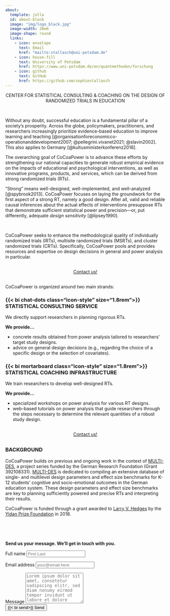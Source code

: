 ```yaml
---
about:
  template: jolla
  id: about-block
  image: "img/logo_black.jpg"
  image-width: 20em
  image-shape: round
  links:
    - icon: envelope
      text: Email
      href: "mailto:stallasch@uni-potsdam.de"  
    - icon: house-fill
      text: University of Potsdam
      href: https://www.uni-potsdam.de/en/quantmethoden/forschung
    - icon: github
      text: GitHub
      href: https://github.com/sophiestallasch
---
```



::: {#about-block style="text-align: center;"}
CENTER FOR STATISTICAL CONSULTING & COACHING ON THE DESIGN OF RANDOMIZED TRIALS IN EDUCATION
:::

&nbsp;

::: {.column-screen .full-bleed}
::: {.column-body}
Without any doubt, successful education is a fundamental pillar of a society’s prosperity. Across the globe, policymakers, practitioners, and researchers increasingly prioritize evidence-based education to improve learning and teaching [@organisationforeconomicco-operationanddevelopment2007; @pellegrini.vivanet2021; @slavin2002]. This also applies to Germany [@kultusministerkonferenz2016]. 

The overarching goal of CoCoaPower is to advance these efforts by strengthening our national capacities to generate robust empirical evidence on the impacts of educational and psychological interventions, as well as innovative programs, products, and services, which can be derived from strong randomized trials (RTs).

"Strong" means well-designed, well-implemented, and well-analyzed [@spybrook2013]. CoCoaPower focuses on laying the groundwork for the first aspect of a strong RT, namely a good design. After all, valid and reliable causal inferences about the actual effects of interventions presuppose RTs that demonstrate sufficient statistical power and precision—or, put differently, adequate *design sensitivity* [@lipsey1990]. 
:::
:::


&nbsp;

CoCoaPower seeks to enhance the methodological quality of individually randomized trials (IRTs), multisite randomized trials (MSRTs), and cluster randomized trials (CRTs). 
Specifically, CoCoaPower pools and provides resources and expertise on design decisions in general and power analysis in particular. 

```{=html}
<div  style="margin: 30px; text-align: center;">
<a class="btn btn-primary" href="index.qmd#form" role="button">Contact us!</a>
</div>
```

CoCoaPower is organized around two main strands:

::: {.grid}

::: {.g-col-12 .g-col-md-6 .card}
::: {.card-body style="text-align: left;"}
### {{< bi chat-dots class="icon-style" size="1.8rem">}} STATISTICAL CONSULTING SERVICE

We directly support researchers in planning rigorous RTs. 

**We provide...**

+ concrete results obtained from power analysis tailored to researchers’ target study designs.
+	advice on general design decisions (e.g., regarding the choice of a specific design or the selection of covariates). 
:::
:::

::: {.g-col-12 .g-col-md-6 .card}
::: {.card-body style="text-align: left;"}
### {{< bi mortarboard class="icon-style" size="1.8rem">}} STATISTICAL COACHING INFRASTRUCTURE

We train researchers to develop well-designed RTs. 

**We provide...**

+ specialized workshops on power analysis for various RT designs.
+ web-based tutorials on power analysis that guide researchers through the steps necessary to determine the relevant quantities of a robust study design.
:::
:::

:::

```{=html}
<div  style="margin: 30px; text-align: center;">
<a class="btn btn-primary" href="index.qmd#form" role="button">Contact us!</a>
</div>
```


### BACKGROUND
CoCoaPower builds on previous and ongoing work in the context of [MULTI-DES](https://www.uni-potsdam.de/en/quantmethoden/forschung), a project series funded by the German Research Foundation (Grant 392108331). [MULTI-DES](https://www.uni-potsdam.de/en/quantmethoden/forschung) is dedicated to compiling an extensive database of single- and multilevel design parameters and effect size benchmarks for K-12 students’ cognitive and socio-emotional outcomes in the German education system. These design parameters and effect size benchmarks are key to planning sufficiently powered and precise RTs and interpreting their results.


::: {.column-screen .full-bleed}
::: {.column-body}
CoCoaPower is funded through a grant awarded to [Larry V. Hedges](https://statistics.northwestern.edu/people/faculty/larry-hedges.html) by the [Yidan Prize Foundation](https://yidanprize.org/) in 2018.
:::
:::

&nbsp;

::: {#form}

&nbsp;

**Send us your message. We'll get in touch with you.**
:::

::: {}
<form action="https://formspree.io/f/xyzydoek" method="POST" accept-charset="utf-8">

::: {.form-group}
<label for="full-name">Full name</label>
<input type="text" name="name" id="full-name" class="form-control" placeholder="First Last" required>
:::

::: {.form-group}
<label for="email-address">Email address</label>
<input type="email" name="_replyto" id="email-address" class="form-control" placeholder="your@email.here" required>
:::

::: {.form-group}
<label for="message">Message</label>
  <textarea rows="6" name="message" id="message" class="form-control" placeholder="Lorem ipsum dolor sit amet, consetetur sadipscing elitr, sed diam nonumy eirmod tempor invidunt ut labore et dolore magna aliquyam." required></textarea>
:::

<button type="submit" class="btn btn-secondary mt-2">{{< bi send>}} Send</button>
</form>
:::





&nbsp;

